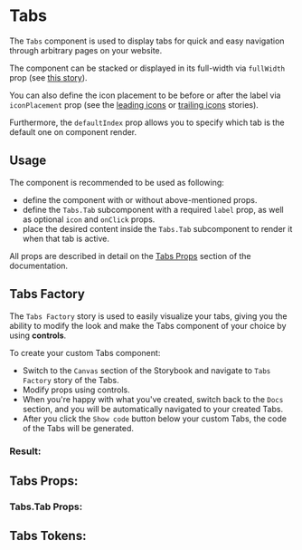 

# Tabs

The `Tabs` component is used to display tabs for quick and easy navigation through arbitrary pages on your website.

<Canvas>
  <Story id="component-library-core-tabs--simple" />
</Canvas>

The component can be stacked or displayed in its full-width via `fullWidth` prop (see [this story](#full-width)).

You can also define the icon placement to be before or after the label via `iconPlacement` prop
(see the [leading icons](#with-leading-icons) or [trailing icons](#with-trailing-icons) stories).

Furthermore, the `defaultIndex` prop allows you to specify which tab is the default one on component render.

## Usage

The component is recommended to be used as following:
 - define the component with or without above-mentioned props.
 - define the `Tabs.Tab` subcomponent with a required `label` prop, as well as optional `icon` and `onClick` props.
 - place the desired content inside the `Tabs.Tab` subcomponent to render it when that tab is active.

All props are described in detail on the [Tabs Props](#tabs-props) section of the documentation.

## Tabs Factory

The `Tabs Factory` story is used to easily visualize your tabs, giving you the
ability to modify the look and make the Tabs component of your choice by
using **controls**.

To create your custom Tabs component:

- Switch to the `Canvas` section of the Storybook and navigate to `Tabs Factory` story
of the Tabs.
- Modify props using controls.
- When you're happy with what you've created, switch back to the `Docs` section, and you will be automatically
navigated to your created Tabs.
- After you click the `Show code` button below your custom Tabs, the code of the Tabs will be generated.

### Result:

<Canvas>
  <Story id="component-library-core-tabs--tabs-factory" />
</Canvas>

<Stories />

## Tabs Props:

<ArgsTable of={Tabs} />

### Tabs.Tab Props:

<ArgsTable of={Tabs.Tab} />

## Tabs Tokens:
<ThemeTokens component="Tabs"/>
